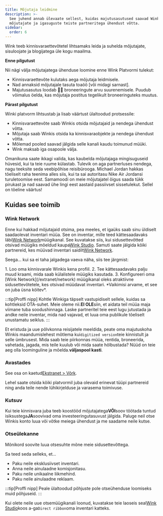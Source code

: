 ```yaml
---
title: Mõjutaja leidmine
description: >-
  See juhend annab ülevaate sellest, kuidas majutusasutused saavad Winkis
  mõjutajate ja igasuguste teiste partneritega ühendust võtta.
sidebar:
  order: 6
---
```


Wink teeb kinnisvaraettevõtetel lihtsamaks leida ja suhelda mõjutajate, sisuloojate ja blogijatega üle kogu maailma.

**Enne pilgutust**

Nii nägi välja mõjutajatega ühenduse loomine enne Wink Platvormi tulekut:

* Kinnisvaraettevõte kulutaks aega mõjutaja leidmisele.
* Nad annaksid mõjutajale tasuta toaöö \[või midagi sarnast].
* Majutusasutus loodab 🤞🏻 broneeringute arvu suurenemisele. Puudub võimalus öelda, kas mõjutaja postitus tegelikult broneeringuteks muutus.

**Pärast pilgutust**

Winki platvorm lihtsustab ja lisab väärtust ülaltoodud protsessile:

* Kinnisvaraettevõte saab Winkis otsida mõjutajaid ja nendega ühendust võtta.
* Mõjutaja saab Winkis otsida ka kinnisvaraobjekte ja nendega ühendust võtta.
* Mõlemad pooled saavad jälgida selle kanali kaudu toimunud müüki.
* Wink maksab iga osapoole välja.

Omanikuna saate ikkagi valida, kas kaubelda mõjutajaga mingisuguseid hüvesid, kui ta teie ruume külastab.
Tulevik on aga partnerluses nendega, nagu teeksite seda veebipõhise reisibürooga.
Michael Jordan hakkas tõeliselt raha teenima alles siis, kui ta sai autoritasu Nike Air Jordansi turuletoomise eest.
Samamoodi on meie mõjutajatel õigus saada tükk pirukast ja nad saavad ühe lingi eest aastaid passiivset sissetulekut. Sellel on tõeline väärtus!

## Kuidas see toimib

### Wink Network

Enne kui hakkad mõjutajaid otsima, pea meeles, et igaüks saab sinu üldiselt saadaolevat inventari müüa.
See on inventar, mille teed kättesaadavaks läbi[Wink Network](/extranet/network)müügikanal.
See kuvatakse siis, kui sidusettevõtted otsivad müügiks mõeldud kaupa[Wink Studio](/studio/what-is-studio).
Samuti saate jälgida kõiki partnereid, kes müüvad inventari saidilt[Wink Network](/extranet/network).

Seega... kui sa ei taha jalgadega vaeva näha, siis tee järgmist:

<Steps>
  1. Loo oma kinnisvarale Winkis kena profiil.
  2. Tee kättesaadavaks palju muud kraami, mida saab külalistele müügiks kasutada.
  3. Konfigureeri oma [Wink Network](/extranet/network) müügikanal oleks atraktiivne sidusettevõtetele, kes otsivad müüdavat inventari. *Vaikimisi arvame, et see on juba üsna köitev*.
</Steps>


:::tip\[Proffi nipp]
Kohtle Winkiga täpselt vastupidiselt sellele, kuidas sa kohtleksid OTA-suhet. Meie oleme nii.**EI OLE**siin, et aidata teil müüa maja viimane tuba soodushinnaga.
Laske partneritel teie eest lugu jutustada ja andke neile inventar, mida nad vajavad, et luua oma publikule tõeliselt unustamatu seiklus.
:::

Et eristuda ja uue põlvkonna reisijatele meeldida, peate oma majutuskoha Winkis maandumislehest mõtlema kui`digitized version`teie kinnistult ja selle ümbrusest.
Mida saab teie piirkonnas müüa, rentida, broneerida, vahetada, jagada, mis teile kuulub või mida saate hõlbustada? Nüüd on teie aeg olla loominguline ja mõelda.**väljaspool kasti**.

### Avastades

See osa on kaetud[Ekstranet > Võrk](/extranet/network/#explore-network).

Lehel saate otsida kõiki platvormil juba olevaid erinevat tüüpi partnereid ning anda teile nende lühikirjelduse ja varasema toimivuse.

### Kutsuv

Kui teie kinnisvara juba teeb koostööd mõjutajatega**VÕI**soov töötada tuntud isiksustega**JA**soovivad oma investeeringutasuvust jälgida.
Paluge neil otse Winkis konto luua või võtke meiega ühendust ja me saadame neile kutse.

### Otseülekanne

Mõnikord soovite luua otsesuhte mõne meie sidusettevõttega.

Sa teed seda selleks, et...

* Paku neile eksklusiivset inventari.
* Anna neile ainulaadne komisjonitasu.
* Paku neile unikaalne liikmehind.
* Paku neile ainulaadne reklaam.

:::tip\[Proffi nipp]
Peale ülaltoodud põhjuste pole otseühenduse loomiseks muid põhjuseid.
:::

Kui olete neile uue otsemüügikanali loonud, kuvatakse teie laoseis seal[Wink Studio](/studio/what-is-studio)koos a-ga`Direct ribbon`oma inventari katteks.

